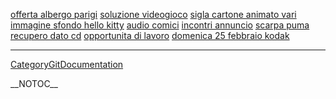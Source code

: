 <a href= http://offerta-albergo-parigi.dir-blog.biz >offerta albergo parigi</a>   <a href= http://soluzione-videogioco.italia-blogs.biz >soluzione videogioco</a>   <a href= http://sigla-cartone-animato-vari.cat-blog.biz >sigla cartone animato vari</a>   <a href= http://immagine-sfondo-hello-kitty.italia-blogs.biz >immagine sfondo hello kitty</a>   <a href= http://audio-comici.cat-blog.biz >audio comici</a>   <a href= http://incontri-annuncio.italia-blogs.biz >incontri annuncio</a>   <a href= http://scarpa-puma.dir-blog.biz >scarpa puma</a>   <a href= http://recupero-dato-cd.cat-blog.biz >recupero dato cd</a>   <a href= http://opportunita-di-lavoro.cat-blog.biz >opportunita di lavoro</a>   <a href= http://domenica-25-febbraio-kodak.cat-blog.biz >domenica 25 febbraio kodak</a>
----
[[CategoryGitDocumentation]]

__NOTOC__